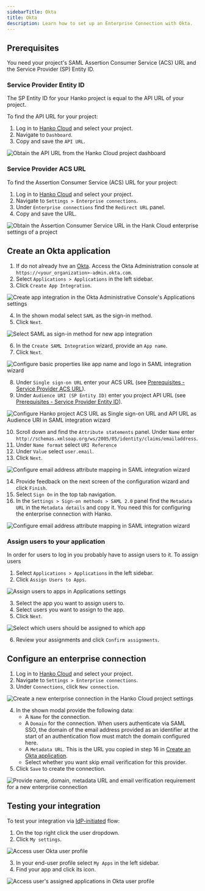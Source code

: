 ```yaml
---
sidebarTitle: Okta
title: Okta
description: Learn how to set up an Enterprise Connection with Okta.
---
```

## Prerequisites

You need your project's SAML Assertion Consumer Service (ACS) URL and the Service Provider (SP) Entity ID.

### Service Provider Entity ID

The SP Entity ID for your Hanko project is equal to the API URL of your project.

To find the API URL for your project:

1. Log in to [Hanko Cloud](https://cloud.hanko.io) and select your project.
2. Navigate to `Dashboard`.
3. Copy and save the `API URL`.

<Frame>
    <img
        src="/images/saml/hanko-console-api-url.png"
        alt="Obtain the API URL from the Hanko Cloud project dashboard"
        width={500}
        style={{ borderRadius: "0.5rem" }}
    />
</Frame>

### Service Provider ACS URL

To find the Assertion Consumer Service (ACS) URL for your project:

1. Log in to [Hanko Cloud](https://cloud.hanko.io) and select your project.
2. Navigate to `Settings > Enterprise connections`.
3. Under `Enterprise connections` find the `Redirect URL` panel.
4. Copy and save the URL.

<Frame>
    <img
        src="/images/saml/hanko-console-acs-url.png"
        alt="Obtain the Assertion Consumer Service URL in the Hank Cloud enterprise settings of a project"
        width={500}
        style={{ borderRadius: "0.5rem" }}
    />
</Frame>

## Create an Okta application

1. If do not already hve an [Okta](https://okta.com). Access the Okta Administration console
at `https://<your_organization>-admin.okta.com`.
2. Select `Applications > Applications` in the left sidebar.
3. Click `Create App Integration`.

<Frame>
    <img
        src="/images/saml/okta/okta-create-app-integration.png"
        alt="Create app integration in the Okta Administrative Console's Applications settings"
        width={500}
        style={{ borderRadius: "0.5rem" }}
    />
</Frame>

4. In the shown modal select `SAML` as the sign-in method.
5. Click `Next`.

<Frame>
    <img
        src="/images/saml/okta/okta-create-app-integration-type.png"
        alt="Select SAML as sign-in method for new app integration"
        width={500}
        style={{ borderRadius: "0.5rem" }}
    />
</Frame>

6. In the `Create SAML Integration` wizard, provide an `App name`.
7. Click `Next`.

<Frame>
    <img
        src="/images/saml/okta/okta-create-app-integration-configuration-basic.png"
        alt="Configure basic properties like app name and logo in SAML integration wizard"
        width={500}
        style={{ borderRadius: "0.5rem" }}
    />
</Frame>

8. Under `Single sign-on URL` enter your ACS URL
(see [Prerequisites - Service Provider ACS URL](#service-provider-acs-url)).
9. Under `Audience URI (SP Entity ID)` enter you project API URL
(see [Prerequisites - Service Provider Entity ID](#service-provider-entity-id)).

<Frame>
    <img
        src="/images/saml/okta/okta-create-app-integration-configuration-urls.png"
        alt="Configure Hanko project ACS URL as Single sign-on URL and API URL as Audience URI in SAML integration wizard"
        width={500}
        style={{ borderRadius: "0.5rem" }}
    />
</Frame>

10. Scroll down and find the `Attribute statements` panel. Under `Name`
    enter `http://schemas.xmlsoap.org/ws/2005/05/identity/claims/emailaddress`.
11. Under `Name format` select `URI Reference`
12. Under `Value` select `user.email`.
13. Click `Next`.

<Frame>
    <img
        src="/images/saml/okta/okta-create-app-integration-attribute-mapping.png"
        alt="Configure email address attribute mapping in SAML integration wizard"
        width={500}
        style={{ borderRadius: "0.5rem" }}
    />
</Frame>

14. Provide feedback on the next screen of the configuration wizard and click `Finish`.
15. Select `Sign On` in the top tab navigation.
16. In the `Settings > Sign-on methods > SAML 2.0` panel find the `Metadata URL` in the `Metadata details` and copy it.
You need this for configuring the enterprise connection with Hanko.

<Frame>
    <img
        src="/images/saml/okta/okta-app-integration-metadata-url.png"
        alt="Configure email address attribute mapping in SAML integration wizard"
        width={500}
        style={{ borderRadius: "0.5rem" }}
    />
</Frame>

### Assign users to your application

In order for users to log in you probably have to assign users to it. To assign users

1. Select `Applications > Applications` in the left sidebar.
2. Click `Assign Users to Apps`.


<Frame>
    <img
        src="/images/saml/okta/okta-assign-users-to-apps.png"
        alt="Assign users to apps in Applications settings"
        width={500}
        style={{ borderRadius: "0.5rem" }}
    />
</Frame>


3. Select the app you want to assign users to.
4. Select users you want to assign to the app.
5. Click `Next`.

<Frame>
    <img
        src="/images/saml/okta/okta-assign-users-to-apps-2.png"
        alt="Select which users should be assigned to which app"
        width={500}
        style={{ borderRadius: "0.5rem" }}
    />
</Frame>

6. Review your assignments and click `Confirm assignments`.

## Configure an enterprise connection

1. Log in to [Hanko Cloud](https://cloud.hanko.io) and select your project.
2. Navigate to `Settings > Enterprise connections`.
3. Under `Connections`, click `New connection`.

<Frame>
    <img
        src="/images/saml/hanko-console-new-saml-connection.png"
        alt="Create a new enterprise connection in the Hanko Cloud project settings"
        width={500}
        style={{ borderRadius: "0.5rem" }}
    />
</Frame>

4. In the shown modal provide the following data:
    -  A `Name` for the connection.
    -  A `Domain` for the connection. When users authenticate via SAML SSO, the domain of the email
    address provided as an identifier at the start of an authentication flow must match the domain configured here.
    -  A `Metadata URL`. This is the URL you copied in step 16 in [Create an Okta application](#create-an-okta-application).
    -  Select whether you want skip email verification for this provider.
5. Click `Save` to create the connection.

<Frame>
    <img
        src="/images/saml/hanko-console-new-saml-connection-data.png"
        alt="Provide name, domain, metadata URL and email verification requirement for a new enterprise connection"
        width={500}
        style={{ borderRadius: "0.5rem" }}
    />
</Frame>

## Testing your integration

To test your integration via [IdP-initiated](/guides/authentication-methods/saml/introduction#identity-provider-initiated-sso)
flow:

1. On the top right click the user dropdown.
2. Click `My settings`.

<Frame>
    <img
        src="/images/saml/okta/okta-testing-integration-user-profile.png"
        alt="Access user Okta user profile"
        width={500}
        style={{ borderRadius: "0.5rem" }}
    />
</Frame>

3. In your end-user profile select `My Apps` in the left sidebar.
4. Find your app and click its icon.

<Frame>
    <img
        src="/images/saml/okta/okta-testing-integration-user-profile-my-apps.png"
        alt="Access user's assigned applications in Okta user profile"
        width={500}
        style={{ borderRadius: "0.5rem" }}
    />
</Frame>
